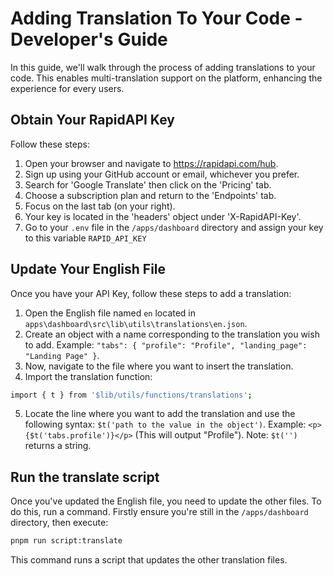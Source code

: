 # Adding Translation To Your Code - Developer's Guide

In this guide, we'll walk through the process of adding translations to your code. This enables multi-translation support on the platform, enhancing the experience for every users.

## Obtain Your RapidAPI Key

Follow these steps:

1. Open your browser and navigate to https://rapidapi.com/hub.
2. Sign up using your GitHub account or email, whichever you prefer.
3. Search for 'Google Translate' then click on the 'Pricing' tab.
4. Choose a subscription plan and return to the 'Endpoints' tab.
5. Focus on the last tab (on your right).
6. Your key is located in the 'headers' object under 'X-RapidAPI-Key'.
7. Go to your `.env` file in the `/apps/dashboard` directory and assign your key to this variable `RAPID_API_KEY`

## Update Your English File

Once you have your API Key, follow these steps to add a translation:

1. Open the English file named `en` located in `apps\dashboard\src\lib\utils\translations\en.json`.
2. Create an object with a name corresponding to the translation you wish to add.
   Example: `"tabs": { "profile": "Profile", "landing_page": "Landing Page" }`.
3. Now, navigate to the file where you want to insert the translation.
4. Import the translation function:

````bash copy
import { t } from '$lib/utils/functions/translations';
````

5. Locate the line where you want to add the translation and use the following syntax: `$t('path to the value in the object')`.
   Example: `<p>{$t('tabs.profile')}</p>` (This will output "Profile").
   Note: `$t('')` returns a string.

## Run the translate script

Once you've updated the English file, you need to update the other files. To do this, run a command. Firstly ensure you're still in the `/apps/dashboard` directory, then execute:

````bash copy
pnpm run script:translate
````

This command runs a script that updates the other translation files.

